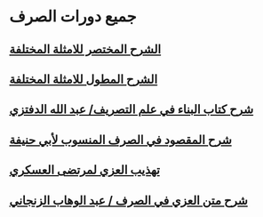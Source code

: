 # جميع دورات الصرف
## [الشرح المختصر للامثلة المختلفة](%D8%A7%D9%84%D8%B4%D8%B1%D8%AD%20%D8%A7%D9%84%D9%85%D8%AE%D8%AA%D8%B5%D8%B1)
## [الشرح المطول للامثلة المختلفة](%D8%A7%D9%84%D8%B4%D8%B1%D8%AD%20%D8%A7%D9%84%D9%85%D8%B7%D9%88%D9%84)
## [شرح كتاب البناء في علم التصريف/ عبد الله الدفتزي](%D8%B4%D8%B1%D8%AD%20%D9%83%D8%AA%D8%A7%D8%A8%20%D8%A7%D9%84%D8%A8%D9%86%D8%A7)
## [شرح المقصود في الصرف المنسوب لأبي حنيفة](%D8%B4%D8%B1%D8%AD%20%D8%A7%D9%84%D9%85%D9%82%D8%B5%D9%88%D8%AF)
## [تهذيب العزي لمرتضى العسكري](%D8%AA%D9%87%D8%B0%D9%8A%D8%A8%20%D8%A7%D9%84%D8%B9%D8%B2%D9%8A)
## [شرح متن العزي في الصرف / عبد الوهاب الزنجاني](%D8%B4%D8%B1%D8%AD%20%D9%85%D8%AA%D9%86%20%D8%A7%D9%84%D8%B9%D8%B2%D9%8A)
